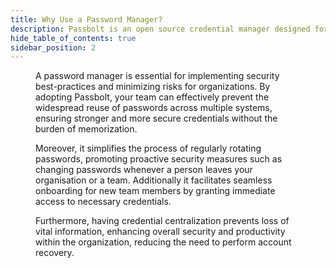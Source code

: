 ```yaml
---
title: Why Use a Password Manager?
description: Passbolt is an open source credential manager designed for collaboration.
hide_table_of_contents: true
sidebar_position: 2
---
```


<Figure
  src="/img/help/2024/03/user-statistics.png"
  caption="Infographics - 5 good reasons to adopt a password manager."
  alt="Infographics - 5 good reasons to adopt a password manager."
/>

A password manager is essential for implementing security best-practices and minimizing risks for organizations.
By adopting Passbolt, your team can effectively prevent the widespread reuse of passwords across multiple
systems, ensuring stronger and more secure credentials without the burden of memorization.

Moreover, it simplifies the process of regularly rotating passwords, promoting proactive security measures such as
changing passwords whenever a person leaves your organisation or a team. Additionally it facilitates seamless
onboarding for new team members by granting immediate access to necessary credentials.

Furthermore, having credential centralization prevents loss of vital information, enhancing overall security
and productivity within the organization, reducing the need to perform account recovery.
